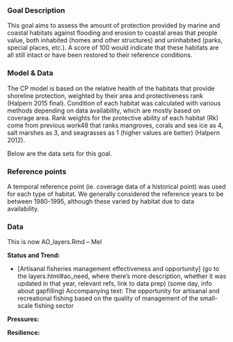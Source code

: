 ### Goal Description

This goal aims to assess the amount of protection provided by marine and coastal habitats against flooding and erosion to coastal areas that people value, both inhabited (homes and other structures) and uninhabited (parks, special places, etc.). A score of 100 would indicate that these habitats are all still intact or have been restored to their reference conditions.

### Model & Data 

The CP model is based on the relative health of the habitats that provide shoreline protection, weighted by their area and protectiveness rank (Halpern 2015 final). Condition of each habitat was calculated with various methods depending on data availability, which are mostly based on coverage area. Rank weights for the protective ability of each habitat (Rk) come from previous work48 that ranks mangroves, corals and sea ice as 4, salt marshes as 3, and seagrasses as 1 (higher values are better) (Halpern 2012). 

Below are the data sets for this goal.

### Reference points 

A temporal reference point (ie. coverage data of a historical point) was used for each type of habitat. We generally considered the reference years to be between 1980-1995, although these varied by habitat due to data availability. 

### Data

This is now AO_layers.Rmd -- Mel

**Status and Trend:**

- [Artisanal fisheries management effectiveness and opportunity] (go to the layers.html#ao_need, where there's more description,  whether it was updated in that year, relevant refs, link to data prep) (some day, info about gapfilling)
Accompanying text: The opportunity for artisanal and recreational fishing based on the quality of management of the small-scale fishing sector

**Pressures:**  

**Resilience:** 





